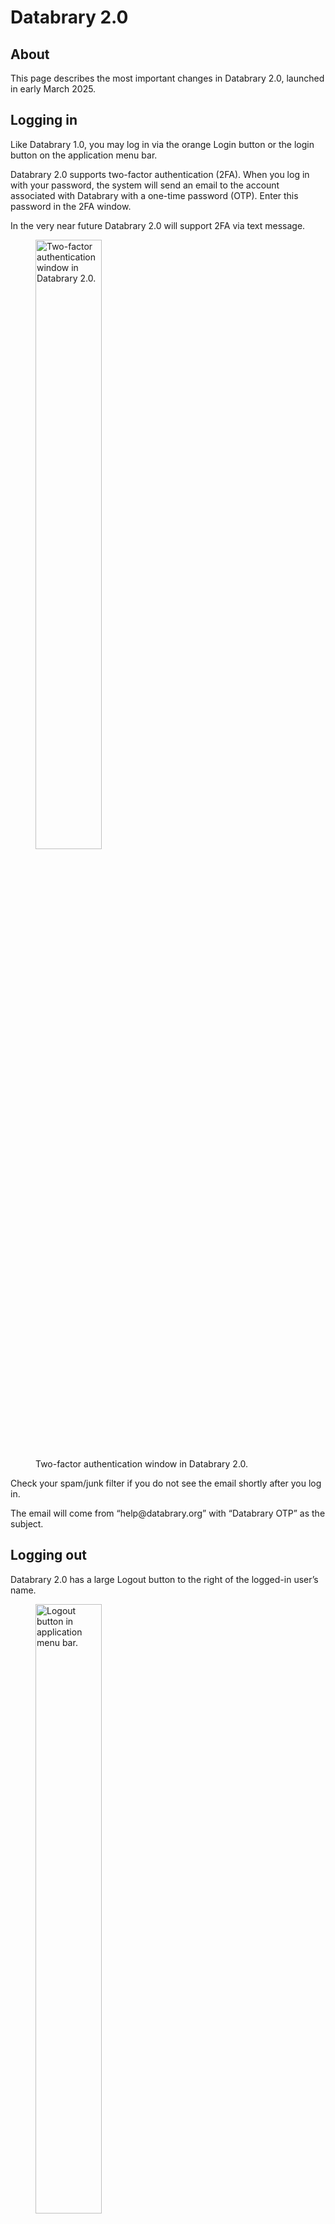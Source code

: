 # Databrary 2.0 {.unnumbered}

## About {-}

This page describes the most important changes in Databrary 2.0, launched in early March 2025.

## Logging in {-}

Like Databrary 1.0, you may log in via the orange Login button or the login button on the application menu bar.

Databrary 2.0 supports two-factor authentication (2FA).
When you log in with your password, the system will send an email to the account associated with Databrary with a one-time password (OTP).
Enter this password in the 2FA window.

::: {.callout-note}
In the very near future Databrary 2.0 will support 2FA via text message.
:::

![Two-factor authentication window in Databrary 2.0.](include/img/2FA-window.png){width=50% #fig-2FA-window}

::: {.callout-important}
Check your spam/junk filter if you do not see the email shortly after you log in.

The email will come from "help@databrary.org" with "Databrary OTP" as the subject.
:::

## Logging out {-}

Databrary 2.0 has a large Logout button to the right of the logged-in user's name.

![Logout button in application menu bar.](include/img/logout-button.png){width=50% #fig-logout-button}

::: {.callout-important}
## Logging out

It is a good practice to log out when you are finished working with Databrary.
:::

## Accessing your volumes

Click on your name in the menu bar to navigate to your (private) profile page.

![Link to user profile on Databrary menu bar.](include/img/access-user-profile.png){width="50%" #fig-access-user-profile}

You will see a view like this:

![A portion of Rick Gilmore's private profile page.](include/img/gilmore-private-profile.png){#fig-gilmore-private-profile}

You will see a list of all volumes you have access to on the left, your sponsors (institutions or individual researchers) in the upper right, and your Affiliates in the lower right.

To search for a specific volume, click on the arrow/stacked-bar icon to the right of the "Name" in the volume table. This will bring up a search window that you can use to find or filter volumes.

![Search by volume name window.](include/img/user-profile-select-volume.png){#fig-user-profile-select-volume width="50%"}

You may also search for volumes by owner by clicking on the same icon in the "Owner" column (not shown).

<!-- To sort by Volume Sharing Level or User Access Level, click on the icons in those columns of the table. -->

To expand the number of volume entries shown in the table, click on the number to the right of the "Page Size" label at the bottom of the volume table.

![Expanding the number of visible entries in the volume table.](include/img/expand-n-volume-table-entries.png){#fig-expand-n-volume-table-entries width="50%"}

To view a volume, click on the volume name.

![Select a volume from Volume table in the private user profile.](include/img/select-volume-user-profile.png){#fig-select-volume-user-profile}



## Volume ownership {-}

Databrary 2.0 requires that volumes have a *single* owner.
Only the owner can change the sharing status of a volume.
Volume owners must be [Authorized Investigators](more-information/definitions.qmd#authorized-investigator) at an institution with an active [Databrary Access Agreement](appendices/access_agreement.qmd).
Volume owners may only transfer ownership to another Authorized Investigator.

::: {.callout-note}
## Only one volume owner permitted
To simplify the migration to Databrary 2.0, we selected a single volume owner where there were multiple owners (Investigators).
If the volume owner wishes to transfer ownership, that person may do so.
:::

To transfer ownership to another Authorized Investigator:

1. Visit the volume in question.

2. Press the edit (pencil) icon in the volume banner.

![Volume-level controls.](include/img/edit-volume.png){width=50% #fig-edit-volume}

3. Open the Manage Access panel at left by clicking on the tab.

![Manage volume access.](include/img/manage-access-tab.png){width=50% #fig-manage-access}

4. Under the Owner section, press on the Transfer Ownership button.

![Transfer volume ownership.](include/img/transfer-ownership.png){#fig-transfer-ownership}

5. Search for the new volume owner by typing in the search box.

![Search for new volume owner](include/img/transfer-ownership-search.png){#fig-transfer-ownership-search}

6. Select the new owner from the list and press the Submit button at lower right.

![](include/img/select-new-owner.png){#fig-select-new-owner}

The individual you select will receive a notification that you have requested to transfer ownership to them.
They may accept or reject the request.


## Uploading files

::: {.callout-warning}
## File uploads temporarily disabled
The initial release of Databrary 2.0 does *not* permit file uploads and search is disabled.
We made this very painful choice in order to give users access to data that had been offline for a long time.
These features are under development and will be added *very* soon.
:::

::: {.callout-warning}
## Text entry permitted, but undergoing beta-testing
Users may create volumes and create spreadsheets for volumes.

Text entry into spreadsheets (no file uploads) works, but is still undergoing testing.
:::

## Previewing files {-}

You may preview and play video and audio files in Databrary 2.0.

Databrary 2.0 adds the ability to preview new file types, including csv and (coming soon!) PDF.

## Downloading files

You may download files in Databrary 2.0 under the following conditions:

1. The [entire volume is shared](more-information/definitions.qmd#entire-volume-shared) AND the files have a [Public sharing release level](more-information/definitions.qmd#public) (![](../include/img/public.svg){.icon}).\
2. The [entire volume is shared](more-information/definitions.qmd#entire-volume-shared) AND the files are shared with a [Learning Audiences](more-information/definitions.qmd#learning-audiences) (![](../include/img/excerpts.svg){.icon}) or [Authorized User](more-information/definitions.qmd#authorized-users) (![](../include/img/shared.svg){.icon}) sharing release level, AND you have privileges to access shared data on Databrary.\
2. The volume is [Private](more-information/definitions.qmd#private-volume) (shared only with specific collaborators), the files are shared with *any* permission level, AND you have read privileges on the volume.

::: {.callout-warning}
## Session and Volume Zip-archive generation disabled for users not logged in

If you are an authorized user on Databrary but are *not* logged in, you may not create or download a zip archive.
Members of the public who are not authorized users are also prohibited from creating and downloading zip archives.
:::

### Single files

As an example, let's download a file from Volume 1 which is visible to the public.

1. We navigate to <https://databrary.org/volume/1>.
2. We scroll to the Materials section and select the folder labeled "Top-level Materials."
3. Click on the "View Details" icon (box with arrow pointing upper right).

![Volume 1 Materials](include/img/select-volume-1-top-level-materials.png){#fig-select-volume-1-top-level-materials}

4. When the folder window opens, click on the download icon (down arrow) and select Download from the menu.

![Download counting video from Volume 1 materials folder.](include/img/download-volume-1-counting-video.png){#fig-download-volume-1-video.png}

The short "counting_demo_video.mp4" file will download to the default download location for your browser. 
Depending on your configuration, the file may also automatically load for playback.

### Zip archives

Logged-in users may generate a zip archive of a session or a volume.

Navigate to the main page for volume 1 (<https://databrary.org/volume/1>) and the volume materials section at the bottom (see @fig-select-volume-1-top-level-materials).

To download the entire materials session, select "Top-level materials" and click on the "Download Options" icon (down arrow; magenta box in @fig-generate-zip-volume-1-materials).

To download the entire volume, click on the "Download all as ZIP" button (cyan box in @fig-generate-zip-volume-1-materials).

![Download zip archives of Volume 1 materials or entire volume.](include/img/generate-zip-volume-1-materials.png){#fig-generate-zip-volume-1-materials}

A notification window will appear in the bottom of your browser.

![Zip archive notification window.](include/img/download-preparing-modal.png){#fig-download-preparing-modal width="80%"}

You will receive an email from "help@databrary.org" when your archive is ready to download.

![Email notification about zip archive](include/img/zip-archive-download-email.png){#fig-zip-archive-download-email}

## Managing access to volumes {-}

Unlike Databrary 1.0, Databrary 2.0 separates the management of *co-authors*--people who should get scholarly credit for a volume--from people who have access to a volume.

### Managing co-authors {-}

::: {.callout-important}
## Editing co-authors is restricted to a volume's owner
In Databrary 2.0, only [the volume owner](quick-start-2.0.qmd#volume-ownership) can edit co-authors.
:::

1. Visit a volume that you own.\
2. Click on the edit (pencil) icon.

![Edit button for Volume 1 (owned by Rick Gilmore)](include/img/volume-1-header-edit.png){#fig-volume-1-header-edit width="80%"}

3. To edit the order of authors, visit the Overview panel.

![Edit overview for a volume](include/img/volume-1-edit-overview.png){#fig-volume-1-edit-overview width="40%"}

4. Scroll down to the Reorder Citation section. Click on the author you wish to reposition to change the author order.

![Citation Preview for Volume 1](include/img/volume-1-citation-previews.png){#fig-volume-1-citation-previews}

When you change the author order, the the window will show you how the author order(s) have changed.

![Reordered citation author order](include/img/volume-1-citation-reorder-citation.png){#fig-volume-1-citation-reorder-citation}

5. Scroll back up to the top of the Overview panel and hit Save to save the change.

![Save changed author order](include/img/save-changed-author-order.png){#fig-save-changed-author-order}

A separate workflow governs modifying the people who should be on the list of authors.
To edit a volume's list of authors, follow these steps:

1. Visit the Manage Access tab.

![Manage volume access](include/img/manage-volume-access.png){#fig-manage-volume-access width="40%"}

2. Scroll down to the Coauthors section

![Coauthors of Volume 1.](include/img/edit-volume-coauthors.png){#fig-edit-volume-coauthors}

4. To add a coauthor, press the Add coauthor button (cyan highlight in @fig-edit-volume-coauthors. To delete a coauthor, press on the trash can icon (magenta highlight in @fig-edit-volume-coauthors).

### Managing collaborators 

::: {.callout-important}
## Owners manage collaborators

In Databrary 2.0, read or read/write access to a volume is under the control of the volume owner.

Collaborators can include [Authorized Investigators](more-information/definitions.qmd#authorized-investigator) and [Affiliates](more-information/definitions.qmd#affiliate).
:::

#### Adding Authorized Investigators

To add a colleague who is an Authorized Investigator to a Databrary volume, follow these steps:

1. Navigate to the Manage Access panel (see @fig-manage-volume-access) for a volume you own. \
2. Scroll to the Collaborators panel.

![Collaborators section in a volume's Manage Access panel](include/img/editing-collaborators-manage-access.png){#fig-editing-collaborators-manage-access}

3. Search for a collaborator's name by pressing on the sort arrow below the Full Name column. A search/filter window will appear.

![Search for a collaborator by name.](include/img/collaborators-search-by-name.png){#fig-collaborators-search-by-name}

4. If the person is already a collaborator on the volume, their name and information will appear in the list. Edit their information by pressing on the pencil icon (magenta highlight) or delete the collaborator by pressing on the trash can icon (cyan highlight).

![Editing an existing collaborator](include/img/collaborator-exists.png){#fig-collaborator-exists}

5. If a person is *not* yet a collaborator on the volume, their name will not appear on the list. Press the Add collaborator button to add them.

![Adding a new collaborator](include/img/collaborator-does-not-exist.png){#fig-collaborator-does-not-exist}

6. When the Add new collaborator window appears, search for the person you wish to add by typing part of their name in the Select user field. If more than one user matches the search, select the correct user and press the SUBMIT button at lower right.

![Searching for and adding a new collaborator](include/img/add-new-collaborator.png){#fig-add-new-collaborator}

After you select the user, the Add New collaborator panel will show more complete information about the person. Select the person's Access Level to the volume (Read only, Investigator [read/write]; magenta box), the date their access expires (1 year or less from today's date; cyan box), and whether their access to your volume should be visible to other collaborators (green box).

![Adding a new collaborator and selecting parameters related to their access.](include/img/new-collaborator-more-info.png){#new-collaborator-more-info}

7. Press the SUBMIT button (orange box) to save the changes.

## Roadmap {-}

::: {.callout-warning}
## Stay tuned!
We expect to be releasing new minor versions of Databrary with patches and bug fixes on a regular basis over the next several months.

Databrary has received new [funding from NSF](https://databrary.github.io/nsf-2444730) to support even more feature enhancements over the next two years.
:::

### 2.1 (expected end of March)

- File uploads
- Search
- User interface (UI) and user experience (UX) enhancements

